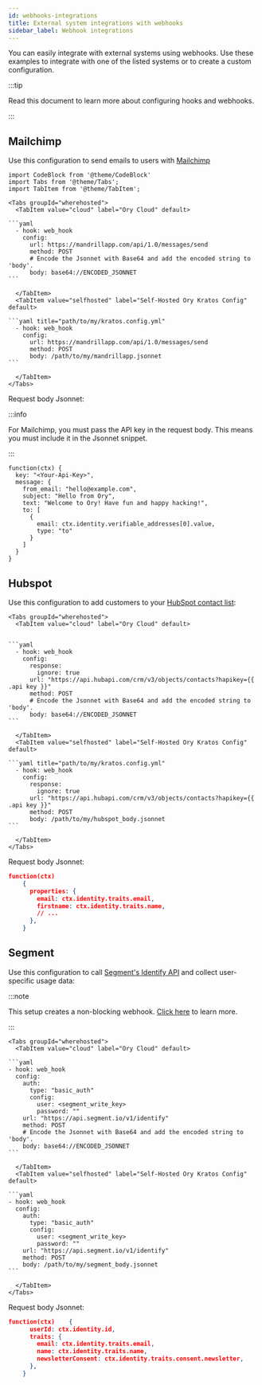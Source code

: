 ```yaml
---
id: webhooks-integrations
title: External system integrations with webhooks
sidebar_label: Webhook integrations
---
```


You can easily integrate with external systems using webhooks. Use these examples to integrate with one of the listed systems or
to create a custom configuration.

:::tip

Read this document to learn more about configuring hooks and webhooks.

:::

## Mailchimp

Use this configuration to send emails to users with [Mailchimp](https://mailchimp.com/)

````mdx-code-block
import CodeBlock from '@theme/CodeBlock'
import Tabs from '@theme/Tabs';
import TabItem from '@theme/TabItem';

<Tabs groupId="wherehosted">
  <TabItem value="cloud" label="Ory Cloud" default>

```yaml
  - hook: web_hook
    config:
      url: https://mandrillapp.com/api/1.0/messages/send
      method: POST
      # Encode the Jsonnet with Base64 and add the encoded string to 'body'.
      body: base64://ENCODED_JSONNET
```

  </TabItem>
  <TabItem value="selfhosted" label="Self-Hosted Ory Kratos Config" default>

```yaml title="path/to/my/kratos.config.yml"
  - hook: web_hook
    config:
      url: https://mandrillapp.com/api/1.0/messages/send
      method: POST
      body: /path/to/my/mandrillapp.jsonnet
```

  </TabItem>
</Tabs>
````

Request body Jsonnet:

:::info

For Mailchimp, you must pass the API key in the request body. This means you must include it in the Jsonnet snippet.

:::

```jsonnet title="Mailchimp request body"
function(ctx) {
  key: "<Your-Api-Key>",
  message: {
    from_email: "hello@example.com",
    subject: "Hello from Ory",
    text: "Welcome to Ory! Have fun and happy hacking!",
    to: [
      {
        email: ctx.identity.verifiable_addresses[0].value,
        type: "to"
      }
    ]
  }
}
```

## Hubspot

Use this configuration to add customers to your [HubSpot contact list](https://developers.hubspot.com/docs/api/crm/contacts):

````mdx-code-block
<Tabs groupId="wherehosted">
  <TabItem value="cloud" label="Ory Cloud" default>


```yaml
  - hook: web_hook
    config:
      response:
        ignore: true
      url: "https://api.hubapi.com/crm/v3/objects/contacts?hapikey={{ .api key }}"
      method: POST
      # Encode the Jsonnet with Base64 and add the encoded string to 'body'.
      body: base64://ENCODED_JSONNET
```

  </TabItem>
  <TabItem value="selfhosted" label="Self-Hosted Ory Kratos Config" default>

```yaml title="path/to/my/kratos.config.yml"
  - hook: web_hook
    config:
      response:
        ignore: true
      url: "https://api.hubapi.com/crm/v3/objects/contacts?hapikey={{ .api key }}"
      method: POST
      body: /path/to/my/hubspot_body.jsonnet
```

  </TabItem>
</Tabs>
````

Request body Jsonnet:

```json title="HubSpot request body"
function(ctx)
    {
      properties: {
        email: ctx.identity.traits.email,
        firstname: ctx.identity.traits.name,
        // ...
      },
    }
```

## Segment

Use this configuration to call [Segment's Identify API](https://segment.com/docs/connections/spec/identify/) and collect
user-specific usage data:

:::note

This setup creates a non-blocking webhook. [Click here](configure-hooks#non-blocking-webhooks) to learn more.

:::

````mdx-code-block
<Tabs groupId="wherehosted">
  <TabItem value="cloud" label="Ory Cloud" default>

```yaml
- hook: web_hook
  config:
    auth:
      type: "basic_auth"
      config:
        user: <segment_write_key>
        password: ""
    url: "https://api.segment.io/v1/identify"
    method: POST
    # Encode the Jsonnet with Base64 and add the encoded string to 'body'.
    body: base64://ENCODED_JSONNET
```

  </TabItem>
  <TabItem value="selfhosted" label="Self-Hosted Ory Kratos Config" default>

```yaml
- hook: web_hook
  config:
    auth:
      type: "basic_auth"
      config:
        user: <segment_write_key>
        password: ""
    url: "https://api.segment.io/v1/identify"
    method: POST
    body: /path/to/my/segment_body.jsonnet
```

  </TabItem>
</Tabs>
````

Request body Jsonnet:

```json title="Segment request body"
function(ctx)    {
      userId: ctx.identity.id,
      traits: {
        email: ctx.identity.traits.email,
        name: ctx.identity.traits.name,
        newsletterConsent: ctx.identity.traits.consent.newsletter,
      },
    }
```
